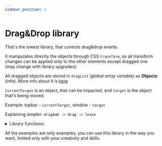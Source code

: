 ```yaml
---
sidebar_position: 2
---
```

# Drag&Drop library

That's the lowest library, that controls drag&drop events.

It manipulates directly the objects through CSS `transform`, so all transform changes can be applied only to the other elements except dragged one (may change with library upgrades).

All dragged objects are stored in `dragList` _(global array variable)_ as __Objects__ (info). More info about it is [here](../category/dragdrop-library)

`CurrentTarget` is an object, that can be impacted, and `target` is the object that's being moved. 

Example: topbar - `currentTarget`, window - `target`

Explaining simpler: `dragAdd -> drag -> leave`

<details>
<summary>Library functions:</summary>

- [dragAdd](../libdrag/dragAdd)
- [drag](../libdrag/drag)
- [leave](../libdrag/leave)
- [leaveAll](../libdrag/leaveAll)
- [click](../libdrag/click)

</details>

All the examples are only examples, you can use this library in the way you want, limited only with your creativity and skills.